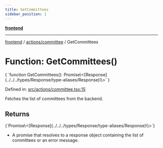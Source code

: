 ```yaml
---
title: GetCommittees
sidebar_position: 1
---
```



[**frontend**](../../..)

***

[frontend](../../..) / [actions/committee](..) / GetCommittees

# Function: GetCommittees()

<CodeBlock language="ts">
{ `function GetCommittees(): Promise\<[Response](../../../types/Response/type-aliases/Response)\<object[]\>\>` }
</CodeBlock>

Defined in: [src/actions/committee.tsx:15](https://github.com/svsticky/CommitteeClash/blob/42e3ab31b18c9cdd65955be0ecd3ca0a2cb493b5/frontend/src/actions/committee.tsx#L15)

Fetches the list of committees from the backend.

## Returns
<CodeBlock language="ts">
{`Promise\<[Response](../../../types/Response/type-aliases/Response)\<object[]\>\>`}
</CodeBlock>

- A promise that resolves to a response object containing the list of committees or an error message.
